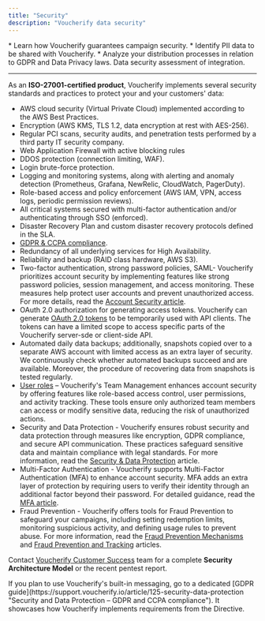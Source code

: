 ```yaml
---
title: "Security"
description: "Voucherify data security"
---
```


<Callout icon="notebook" color="#2196F3" iconType="regular">
  * Learn how Voucherify guarantees campaign security.
  * Identify PII data to be shared with Voucherify.
  * Analyze your distribution processes in relation to GDPR and Data Privacy laws.
</Callout>

<Check>
  Data security assessment of integration.
</Check>

***

As an **ISO-27001-certified product**, Voucherify implements several security standards and practices to protect your and your customers' data:

* AWS cloud security (Virtual Private Cloud) implemented according to the AWS Best Practices.
* Encryption (AWS KMS, TLS 1.2, data encryption at rest with AES-256).
* Regular PCI scans, security audits, and penetration tests performed by a third party IT security company.
* Web Application Firewall with active blocking rules
* DDOS protection (connection limiting, WAF).
* Login brute-force protection.
* Logging and monitoring systems, along with alerting and anomaly detection (Prometheus, Grafana, NewRelic, CloudWatch, PagerDuty).
* Role-based access and policy enforcement (AWS IAM, VPN, access logs, periodic permission reviews).
* All critical systems secured with multi-factor authentication and/or authenticating through SSO (enforced).
* Disaster Recovery Plan and custom disaster recovery protocols defined in the SLA.
* [GDPR & CCPA compliance](https://support.voucherify.io/article/125-security-data-protection).
* Redundancy of all underlying services for High Availability.
* Reliability and backup (RAID class hardware, AWS S3).
* Two-factor authentication, strong password policies, SAML- Voucherify prioritizes account security by implementing features like strong password policies, session management, and access monitoring. These measures help protect user accounts and prevent unauthorized access. For more details, read the [Account Security article](https://support.voucherify.io/article/437-account-security).
* OAuth 2.0 authorization for generating access tokens. Voucherify can generate [OAuth 2.0 tokens](/guides/authentication#oauth-20) to be temporarily used with API clients. The tokens can have a limited scope to access specific parts of the Voucherify server-sde or client-side API.
* Automated daily data backups; additionally, snapshots copied over to a separate AWS account with limited access as an extra layer of security. We continuously check whether automated backups succeed and are available. Moreover, the procedure of recovering data from snapshots is tested regularly.
* [User roles](https://support.voucherify.io/article/40-how-does-the-access-control-work-in-voucherify "User roles and access control") – Voucherify's Team Management enhances account security by offering features like role-based access control, user permissions, and activity tracking. These tools ensure only authorized team members can access or modify sensitive data, reducing the risk of unauthorized actions.
* Security and Data Protection - Voucherify ensures robust security and data protection through measures like encryption, GDPR compliance, and secure API communication. These practices safeguard sensitive data and maintain compliance with legal standards. For more information, read the [Security & Data Protection](https://support.voucherify.io/article/125-security-data-protection) article.
* Multi-Factor Authentication - Voucherify supports Multi-Factor Authentication (MFA) to enhance account security. MFA adds an extra layer of protection by requiring users to verify their identity through an additional factor beyond their password. For detailed guidance, read the [MFA article](https://support.voucherify.io/article/469-multi-factor-authentication-mfa).
* Fraud Prevention - Voucherify offers tools for Fraud Prevention to safeguard your campaigns, including setting redemption limits, monitoring suspicious activity, and defining usage rules to prevent abuse. For more information, read the [Fraud Prevention Mechanisms](/guides/fraud-prevention-mechanisms) and [Fraud Prevention and Tracking](https://support.voucherify.io/article/516-fraud-prevention#account-security) articles.

Contact [Voucherify Customer Success](https://www.voucherify.io/contact-support) team for a complete **Security Architecture Model** or the recent pentest report.

<Callout icon="notebook" color="#2196F3" iconType="regular">
  If you plan to use Voucherify's built-in messaging, go to a dedicated [GDPR guide](https://support.voucherify.io/article/125-security-data-protection "Security and Data Protection – GDPR and CCPA compliance"). It showcases how Voucherify implements requirements from the Directive.
</Callout>
